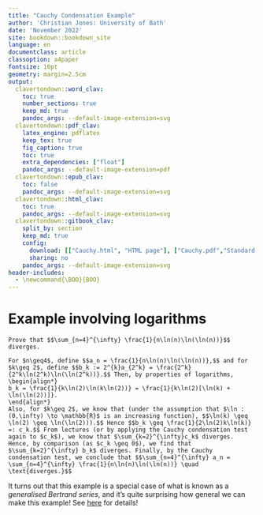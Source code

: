 ```yaml
---
title: "Cauchy Condensation Example"
author: 'Christian Jones: University of Bath'
date: 'November 2022'
site: bookdown::bookdown_site
language: en
documentclass: article
classoption: a4paper
fontsize: 10pt
geometry: margin=2.5cm
output:
  clavertondown::word_clav:
    toc: true
    number_sections: true
    keep_md: true
    pandoc_args: --default-image-extension=svg
  clavertondown::pdf_clav:
    latex_engine: pdflatex
    keep_tex: true
    fig_caption: true
    toc: true
    extra_dependencies: ["float"]
    pandoc_args: --default-image-extension=pdf
  clavertondown::epub_clav:
    toc: false
    pandoc_args: --default-image-extension=svg
  clavertondown::html_clav:
    toc: true
    pandoc_args: --default-image-extension=svg
  clavertondown::gitbook_clav:
    split_by: section
    keep_md: true
    config:
      download: [["Cauchy.html", "HTML page"], ["Cauchy.pdf","Standard print PDF"], ["CauchyClear.pdf","Clear print PDF"], ["CauchyLarge.pdf","Large print PDF"], ["Cauchy.docx","Accessible Word document"], ["Cauchy.epub","Accessible EPub book" ]]
      sharing: no
    pandoc_args: --default-image-extension=svg
header-includes:
  - \newcommand{\BOO}{BOO}
---
```


\newpage
\pagenumbering{arabic}

# Example involving logarithms

```example
Prove that $$\sum_{n=4}^{\infty} \frac{1}{n\ln(n)\ln(\ln(n))}$$ diverges.
```

```solution
For $n\geq4$, define $$a_n = \frac{1}{n\ln(n)\ln(\ln(n))},$$ and for $k\geq 2$, define $$b_k := 2^{k}a_{2^k} = \frac{2^k}{2^k\ln(2^k)\ln(\ln(2^k))}.$$ Then, by properties of logarithms,
\begin{align*}
b_k = \frac{1}{k\ln(2)\ln(k\ln(2))} = \frac{1}{k\ln(2)[\ln(k) + \ln(\ln(2))]}.
\end{align*}
Also, for $k\geq 2$, we know that (under the assumption that $\ln : (0,\infty) \to \mathbb{R}$ is an increasing function), $$\ln(k) \geq \ln(2) \geq \ln(\ln(2))).$$ Hence $$b_k \geq \frac{1}{2\ln(2)k\ln(k)} =: c_k.$$ From lectures (or by applying the Cauchy condensation test again to $c_k$), we know that $\sum_{k=2}^{\infty}c_k$ diverges. Hence, by comparison (as $c_k \geq 0$), we find that $\sum_{k=2}^{\infty} b_k$ diverges. Finally, by the Cauchy condensation test, we conclude that $$\sum_{n=4}^{\infty} a_n = \sum_{n=4}^{\infty} \frac{1}{n\ln(n)\ln(\ln(n))} \quad \text{diverges.}$$
```
It turns out that this example is a special case of what is known as a *generalised Bertrand series*, and it's quite surprising how general we can make this example! See [here](https://en.wikipedia.org/wiki/Cauchy_condensation_test#Examples) for details!

